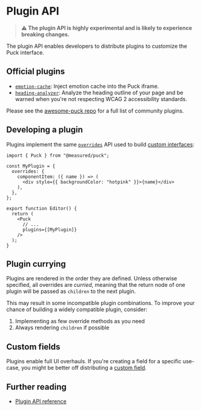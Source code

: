 # Plugin API

> **⚠️ The plugin API is highly experimental and is likely to experience breaking changes.**

The plugin API enables developers to distribute plugins to customize the Puck interface.

## Official plugins

- [`emotion-cache`](https://github.com/measuredco/puck/tree/main/packages/plugin-emotion-cache): Inject emotion cache into the Puck iframe.
- [`heading-analyzer`](https://github.com/measuredco/puck/tree/main/packages/plugin-heading-analyzer): Analyze the heading outline of your page and be warned when you're not respecting WCAG 2 accessibility standards.

Please see the [awesome-puck repo](https://github.com/measuredco/awesome-puck) for a full list of community plugins.

## Developing a plugin

Plugins implement the same [`overrides`](/docs/api-reference/overrides) API used to build [custom interfaces](custom-interfaces#ui-overrides):

```tsx showLineNumbers copy {3-9, 15}
import { Puck } from "@measured/puck";

const MyPlugin = {
  overrides: {
    componentItem: ({ name }) => (
      <div style={{ backgroundColor: "hotpink" }}>{name}</div>
    ),
  },
};

export function Editor() {
  return (
    <Puck
      // ...
      plugins={[MyPlugin]}
    />
  );
}
```

## Plugin currying

Plugins are rendered in the order they are defined. Unless otherwise specified, all overrides are _curried_, meaning that the return node of one plugin will be passed as `children` to the next plugin.

This may result in some incompatible plugin combinations. To improve your chance of building a widely compatible plugin, consider:

1. Implementing as few override methods as you need
2. Always rendering `children` if possible

## Custom fields

Plugins enable full UI overhauls. If you're creating a field for a specific use-case, you might be better off distributing a [custom field](custom-fields).

## Further reading

- [Plugin API reference](/docs/api-reference/plugin)
